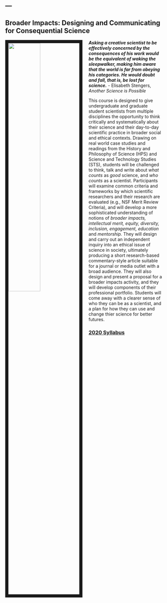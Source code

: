---
---

<link rel="stylesheet" href="styles.css" type="text/css">

## Broader Impacts: Designing and Communicating for Consequential Science
<img src="./images/sleepwalker_in_Newark.PNG" style="width:45%; border:10px solid; margin-right:20px; margin-bottom:40px" align="left"> 

***Asking a creative scientist to be effectively concerned by the consequences of his work would be the equivalent of waking the sleepwalker, making him aware that the world is far from obeying his categories. He would doubt and fall, that is, be lost for science.*** - Elisabeth Stengers, *Another Science is Possible*

This course is designed to give undergraduate and graduate student scientists from multiple disciplines the opportunity to think critically and systematically about their science and their day-to-day scientific practice in broader social and ethical contexts. Drawing on real world case studies and readings from the History and Philosophy of Science (HPS) and Science and Technology Studies (STS), students will be challenged to think, talk and write about *what counts* as *good* science, and *who counts* as a scientist. Participants will examine common criteria and frameworks by which scientific researchers and their research are evaluated (e.g., NSF Merit Review Criteria), and will develop a more sophisticated understanding of notions of *broader impacts, intellectual merit, equity, diversity, inclusion, engagement, education* and *mentorship.* They will design and carry out an independent inquiry into an ethical issue of science in society, ultimately producing a short research-based commentary-style article suitable for a journal or media outlet with a broad audience. They will also design and present a proposal for a broader impacts activity, and they will develop components of their professional portfolio. Students will come away with a clearer sense of who they can be as a scientist, and a plan for how they can use and change thier science for better futures.

### [2020 Syllabus](./files/GEO%20371T%20Broader%20Impacts%20Syllabus_Spring%202020-REVISION%20TO%20ONLINE-27Mar2020-v5_rmReading.pdf)